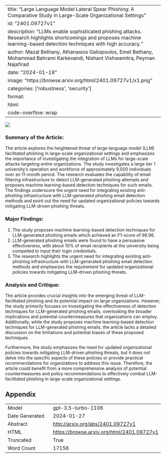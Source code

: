 
---
title: "Large Language Model Lateral Spear Phishing: A Comparative Study in Large-Scale Organizational Settings"
id: "2401.09727v1"
description: "LLMs enable sophisticated phishing attacks. Research highlights shortcomings and proposes machine learning-based detection techniques with high accuracy."
author: Mazal Bethany, Athanasios Galiopoulos, Emet Bethany, Mohammad Bahrami Karkevandi, Nishant Vishwamitra, Peyman Najafirad
date: "2024-01-18"
image: "https://browse.arxiv.org/html/2401.09727v1/x1.png"
categories: ['robustness', 'security']
format:
  html:
    code-overflow: wrap
---

![](https://browse.arxiv.org/html/2401.09727v1/x1.png)

### **Summary of the Article:**

The article explores the heightened threat of large language model (LLM) facilitated phishing in large-scale organizational settings and emphasizes the importance of investigating the integration of LLMs for large-scale attacks targeting entire organizations. The study investigates a large tier 1 university’s operation and workforce of approximately 9,000 individuals over an 11-month period. The research evaluates the capability of email filtering infrastructure to detect LLM-generated phishing attempts and proposes machine learning-based detection techniques for such emails. The findings underscore the urgent need for integrating existing anti-phishing infrastructure with LLM-generated phishing email detection methods and point out the need for updated organizational policies towards mitigating LLM-driven phishing threats.

### **Major Findings:**
1. The study proposes machine learning-based detection techniques for LLM-generated phishing emails which achieved an F1-score of 98.96.
2. LLM-generated phishing emails were found to have a persuasive effectiveness, with about 10% of email recipients at the university being compelled to input their login credentials.
3. The research highlights the urgent need for integrating existing anti-phishing infrastructure with LLM-generated phishing email detection methods and emphasizes the requirement for updated organizational policies towards mitigating LLM-driven phishing threats.

### **Analysis and Critique:**

The article provides crucial insights into the emerging threat of LLM-facilitated phishing and its potential impact on large organizations. However, the study primarily focuses on investigating the effectiveness of detection techniques for LLM-generated phishing emails, overlooking the broader implications and potential countermeasures that organizations can employ. Additionally, while the study proposes machine learning-based detection techniques for LLM-generated phishing emails, the article lacks a detailed discussion on the limitations and potential biases of these proposed techniques.

Furthermore, the study emphasizes the need for updated organizational policies towards mitigating LLM-driven phishing threats, but it does not delve into the specific aspects of these policies or provide practical recommendations for organizations to address this issue. Therefore, the article could benefit from a more comprehensive analysis of potential countermeasures and policy recommendations to effectively combat LLM-facilitated phishing in large-scale organizational settings.

## Appendix

|          |          |
|----------|----------|
| Model     | gpt-3.5-turbo-1106       |
| Date Generated     | 2024-01-27       |
| Abstract | [http://arxiv.org/abs/2401.09727v1](http://arxiv.org/abs/2401.09727v1)        |
| HTML     | [https://browse.arxiv.org/html/2401.09727v1](https://browse.arxiv.org/html/2401.09727v1)       |
| Truncated       | True       |
| Word Count       | 17156       |